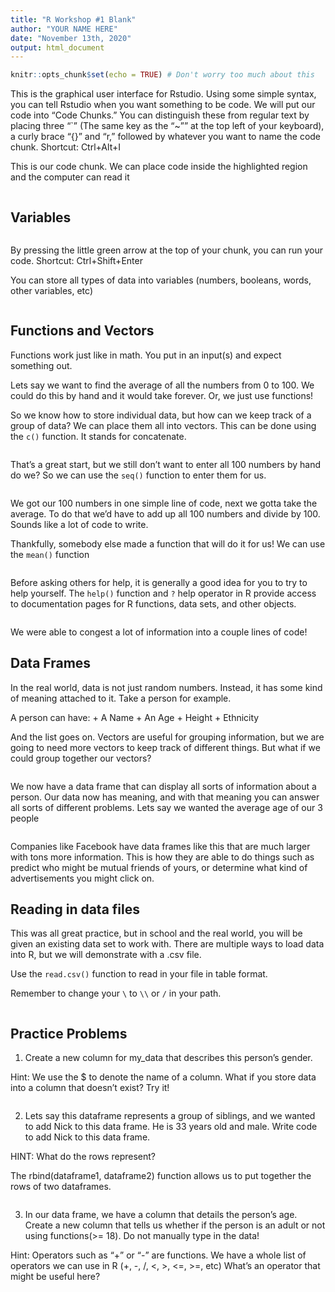 ---
title: "R Workshop #1 Blank"
author: "YOUR NAME HERE"
date: "November 13th, 2020"
output: html_document
---

```{r setup, include=FALSE}
knitr::opts_chunk$set(echo = TRUE) # Don't worry too much about this
```


This is the graphical user interface for Rstudio. Using some simple syntax, you can tell Rstudio when you want something to be code.
We will put our code into "Code Chunks." You can distinguish these from regular text by placing three "`" (The same key as the "~"" at the top left of your keyboard), a curly brace "{}" and "r," followed by whatever you want to name the code chunk. Shortcut: Ctrl+Alt+I


This is our code chunk. We can place code inside the highlighted region and the computer can read it
```{r, Chuck the Code Chunk}

```


## Variables

```{r, delaring some variables}

```

By pressing the little green arrow at the top of your chunk, you can run your code. Shortcut: Ctrl+Shift+Enter


You can store all types of data into variables (numbers, booleans, words, other variables, etc)

```{r, myvars}

```



## Functions and Vectors

Functions work just like in math. You put in an input(s) and expect something out. 

Lets say we want to find the average of all the numbers from 0 to 100. We could do this by hand and it would take forever.
Or, we just use functions!

So we know how to store individual data, but how can we keep track of a group of data? 
We can place them all into vectors. This can be done using the `c()` function. It stands for concatenate.

```{r, declaring a vector}

```

That's a great start, but we still don't want to enter all 100 numbers by hand do we? So we can use the `seq()` function to enter them for us.

```{r, combining vectors and functions}

```

We got our 100 numbers in one simple line of code, next we gotta take the average. To do that we'd have to add up all 100 numbers and divide by 100. Sounds like a lot of code to write. 

Thankfully, somebody else made a function that will do it for us! We can use the `mean()` function

```{r, coolbeans}

```

Before asking others for help, it is generally a good idea for you to try to help yourself. The `help()` function and `?` help operator in R provide access to documentation pages for R functions, data sets, and other objects.

```{r}

```

We were able to congest a lot of information into a couple lines of code!

## Data Frames

In the real world, data is not just random numbers. Instead, it has some kind of meaning attached to it. Take a person for example. 

A person can have:
+ A Name
+ An Age
+ Height
+ Ethnicity

And the list goes on. Vectors are useful for grouping information, but we are going to need more vectors to keep track of different things. But what if we could group together our vectors?


```{r, DatacFrame}

```


We now have a data frame that can display all sorts of information about a person. Our data now has meaning, and with that meaning you can answer all sorts of different problems. Lets say we wanted the average age of our 3 people

```{r, avg}

```


Companies like Facebook have data frames like this that are much larger with tons more information. This is how they are able to do things such as predict who might be mutual friends of yours, or determine what kind of advertisements you might click on.

## Reading in data files

This was all great practice, but in school and the real world, you will be given an existing data set to work with. There are multiple ways to load data into R, but we will demonstrate with a .csv file.

Use the `read.csv()` function to read in your file in table format.

Remember to change your `\` to `\\` or `/` in your path.
```{r,reading in data}

```


## Practice Problems

1. Create a new column for my_data that describes this person's gender. 

Hint: We use the $ to denote the name of a column. What if you store data into a column that doesn't exist? Try it!

```{r, challenge1}

```


2. Lets say this dataframe represents a group of siblings, and we wanted to add Nick to this data frame. He is 33 years old and male. Write code to add Nick to this data frame. 

HINT: What do the rows represent? 

The rbind(dataframe1, dataframe2) function allows us to put together the rows of two dataframes. 

```{r}

```


3. In our data frame, we have a column that details the person's age. Create a new column that tells us whether if the person is an adult or not using functions(>= 18). Do not manually type in the data! 

Hint: Operators such as "+" or "-" are functions. We have a whole list of operators we can use in R (+, -, /, <, >, <=, >=, etc) What's an operator that might be useful here?

```{r}

```






